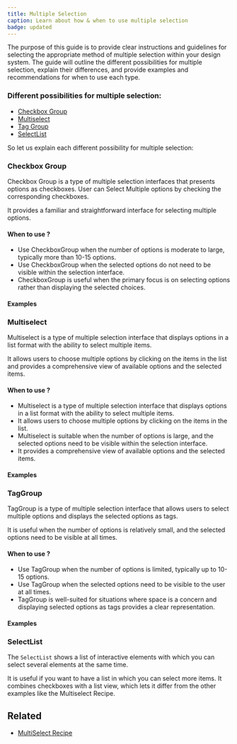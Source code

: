 ```yaml
---
title: Multiple Selection
caption: Learn about how & when to use multiple selection
badge: updated
---
```


The purpose of this guide is to provide clear instructions and guidelines for selecting the appropriate method of multiple selection within your design system. The guide will outline the different possibilities for multiple selection, explain their differences, and provide examples and recommendations for when to use each type.

### Different possibilities for multiple selection:

- [Checkbox Group](#checkbox-group)
- [Multiselect](#multiselect)
- [Tag Group](#taggroup)
- [SelectList](#selectlist)

So let us explain each different possibility for multiple selection:

### Checkbox Group

Checkbox Group is a type of multiple selection interfaces that presents options as checkboxes. User can Select Multiple options by checking the corresponding checkboxes.

It provides a familiar and straightforward interface for selecting multiple options.

#### When to use ?

- Use CheckboxGroup when the number of options is moderate to large, typically more than 10-15 options.
- Use CheckboxGroup when the selected options do not need to be visible within the selection interface.
- CheckboxGroup is useful when the primary focus is on selecting options rather than displaying the selected choices.

#### Examples

<ComponentDemo file="./multiselect-checkbox-group.demo.tsx" />

### Multiselect

Multiselect is a type of multiple selection interface that displays options in a list format with the ability to select multiple items.

It allows users to choose multiple options by clicking on the items in the list and provides a comprehensive view of available options and the selected items.

#### When to use ?

- Multiselect is a type of multiple selection interface that displays options in a list format with the ability to select multiple items.
- It allows users to choose multiple options by clicking on the items in the list.
- Multiselect is suitable when the number of options is large, and the selected options need to be visible within the selection interface.
- It provides a comprehensive view of available options and the selected items.

#### Examples

<ComponentDemo file="./../recipes/multiselect-basic.demo.tsx" />

### TagGroup

TagGroup is a type of multiple selection interface that allows users to select multiple options and displays the selected options as tags.

It is useful when the number of options is relatively small, and the selected options need to be visible at all times.

#### When to use ?

- Use TagGroup when the number of options is limited, typically up to 10-15 options.
- Use TagGroup when the selected options need to be visible to the user at all times.
- TagGroup is well-suited for situations where space is a concern and displaying selected options as tags provides a clear representation.

#### Examples

<ComponentDemo file="./tag-group-multiselect.demo.tsx" />

### SelectList

The `SelectList` shows a list of interactive elements with which you can select several elements at the same time.

It is useful if you want to have a list in which you can select more items. It combines checkboxes with a list view, which lets it differ from the other examples like the Multiselect Recipe.

<ComponentDemo file="./multiple-selection-selectlist.demo.tsx" />

## Related

- [MultiSelect Recipe](/recipes/multiselect-recipe)
